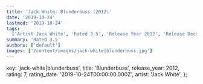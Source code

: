 ```yaml
---
title: 'Jack White: Blunderbuss (2012)'
date: '2019-10-24'
lastmod: '2019-10-24'
tags:
  ['Artist Jack White', 'Rated 3.5', 'Release Year 2012', 'Release Decade 2010']
summary: 'Rated 3.5'
authors: ['default']
images: ['/content/images/jack-white|blunderbuss.jpg']
---
```


  key: 'jack-white|blunderbuss',
  title: 'Blunderbuss',
  release_year: 2012,
  rating: 7,
  rating_date: '2019-10-24T00:00:00.000Z',
  artist: 'Jack White',
};

<MusicRating data={data} />
